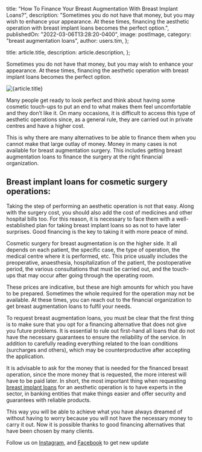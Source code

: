 
  title: "How To Finance Your Breast Augmentation With Breast Implant Loans?",
  description:
    "Sometimes you do not have that money, but you may wish to enhance your appearance. At these times, financing the aesthetic operation with breast implant loans becomes the perfect option.",
  publishedOn: "2022-03-06T13:28:20-0400",
  image: postImage,
  category: "breast augmentation loans",
  author: users.tim,
};

  title: article.title,
  description: article.description,
};


Sometimes you do not have that money, but you may wish to enhance your appearance. At these times, financing the aesthetic operation with breast implant loans becomes the perfect option.

<Image src={postImage} alt={article.title} />

Many people get ready to look perfect and think about having some cosmetic touch-ups to put an end to what makes them feel uncomfortable and they don’t like it. On many occasions, it is difficult to access this type of aesthetic operations since, as a general rule, they are carried out in private centres and have a higher cost.

This is why there are many alternatives to be able to finance them when you cannot make that large outlay of money. Money in many cases is not available for breast augmentation surgery. This includes getting breast augmentation loans to finance the surgery at the right financial organization.

## Breast implant loans for cosmetic surgery operations:

Taking the step of performing an aesthetic operation is not that easy. Along with the surgery cost, you should also add the cost of medicines and other hospital bills too. For this reason, it is necessary to face them with a well-established plan for taking breast implant loans so as not to have later surprises. Good financing is the key to taking it with more peace of mind.

Cosmetic surgery for breast augmentation is on the higher side. It all depends on each patient, the specific case, the type of operation, the medical centre where it is performed, etc. This price usually includes the preoperative, anaesthesia, hospitalization of the patient, the postoperative period, the various consultations that must be carried out, and the touch-ups that may occur after going through the operating room.

These prices are indicative, but these are high amounts for which you have to be prepared. Sometimes the whole required for the operation may not be available. At these times, you can reach out to the financial organization to get breast augmentation loans to fulfil your needs.

To request breast augmentation loans, you must be clear that the first thing is to make sure that you opt for a financing alternative that does not give you future problems. It is essential to rule out first-hand all loans that do not have the necessary guarantees to ensure the reliability of the service. In addition to carefully reading everything related to the loan conditions (surcharges and others), which may be counterproductive after accepting the application.

It is advisable to ask for the money that is needed for the financed breast operation, since the more money that is requested, the more interest will have to be paid later. In short, the most important thing when requesting [breast implant loans](https://tlc.com.au/) for an aesthetic operation is to have experts in the sector, in banking entities that make things easier and offer security and guarantees with reliable products.

This way you will be able to achieve what you have always dreamed of without having to worry because you will not have the necessary money to carry it out. Now it is possible thanks to good financing alternatives that have been chosen by many clients.

Follow us on [Instagram](https://www.instagram.com/tlc.social/), and [Facebook](https://www.facebook.com/totallifestylecredit/) to get new update
